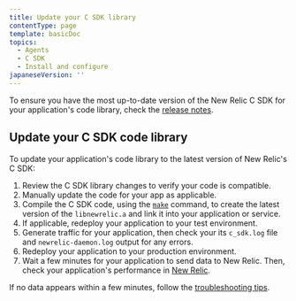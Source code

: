 ```yaml
---
title: Update your C SDK library
contentType: page
template: basicDoc
topics:
  - Agents
  - C SDK
  - Install and configure
japaneseVersion: ''
---
```


To ensure you have the most up-to-date version of the New Relic C SDK for your application's code library, check the [release notes](/docs/release-notes/agent-release-notes/c-release-notes).

## Update your C SDK code library

To update your application's code library to the latest version of New Relic's C SDK:

1. Review the C SDK library changes to verify your code is compatible.
2. Manually update the code for your app as applicable.
3. Compile the C SDK code, using the [`make`](https://github.com/newrelic/c-sdk#building) command, to create the latest version of the `libnewrelic.a` and link it into your application or service.
4. If applicable, redeploy your application to your test environment.
5. Generate traffic for your application, then check your its `c_sdk.log` file and `newrelic-daemon.log` output for any errors.
6. Redeploy your application to your production environment.
7. Wait a few minutes for your application to send data to New Relic. Then, check your application's performance in [New Relic](/docs/apm/applications-menu/monitoring/apm-overview-page).

If no data appears within a few minutes, follow the [troubleshooting tips](/docs/no-data-appears-c).
